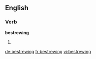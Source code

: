 ==English==

===Verb===
'''bestrewing'''

# {{present participle of|[[bestrew]]}}

[[de:bestrewing]]
[[fr:bestrewing]]
[[vi:bestrewing]]